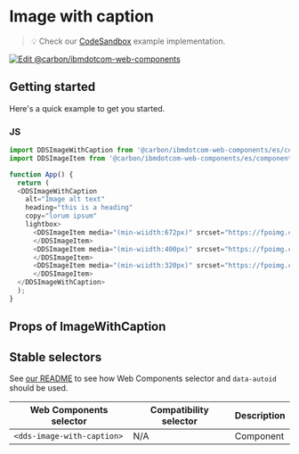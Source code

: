 
# Image with caption

> 💡 Check our
> [CodeSandbox](https://githubbox.com/carbon-design-system/carbon-for-ibm-dotcom/tree/main/packages/web-components/examples/codesandbox/components-react/image-with-caption)
> example implementation.

[![Edit @carbon/ibmdotcom-web-components](https://codesandbox.io/static/img/play-codesandbox.svg)](https://githubbox.com/carbon-design-system/carbon-for-ibm-dotcom/tree/main/packages/web-components/examples/codesandbox/components-react/image-with-caption)

## Getting started

Here's a quick example to get you started.

### JS

```javascript
import DDSImageWithCaption from '@carbon/ibmdotcom-web-components/es/components-react/image-with-caption/image-with-caption.js';
import DDSImageItem from '@carbon/ibmdotcom-web-components/es/components-react/image/image-item.js';

function App() {
  return (
  <DDSImageWithCaption
    alt="Image alt text"
    heading="this is a heading"
    copy="lorum ipsum"
    lightbox>
      <DDSImageItem media="(min-wiidth:672px)" srcset="https://fpoimg.com/672x336?text=2:1&bg_color=ee5396&text_color=161616">
      </DDSImageItem>
      <DDSImageItem media="(min-wiidth:400px)" srcset="https://fpoimg.com/672x336?text=2:1&bg_color=ee5396&text_color=161616">
      </DDSImageItem>
      <DDSImageItem media="(min-wiidth:320px)" srcset="https://fpoimg.com/672x336?text=2:1&bg_color=ee5396&text_color=161616">
      </DDSImageItem>
  </DDSImageWithCaption>
  );
}
```

## Props of ImageWithCaption

<Props of={ImageWithCaptionProps} />

## Stable selectors

See [our README](https://github.com/carbon-design-system/carbon-for-ibm-dotcom/tree/main/packages/web-components#stable-selectors-for-analytics-and-integratione2e-testing-in-web-components) to see how Web Components selector and `data-autoid` should be used.

| Web Components selector | Compatibility selector | Description |
| ----------------------- | ---------------------- | ----------- |
| `<dds-image-with-caption>`        | N/A                    | Component   |

<Description markdown={contributing} />
